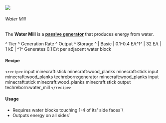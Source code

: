 ![](/mods/techreborn/water_mill.png)

###### Water Mill

The **Water Mill** is a **[passive
generator](energy:generators:passive_generators "wikilink")** that
produces energy from water.

\^ Tier \^ Generation Rate \^ Output \^ Storage \^ \| Basic \| 0.1-0.4
E/t^1^ \| 32 E/t \| 1 kE \| ^1^ Generates 0.1 E/t per adjacent water
block

#### Recipe

`<recipe>` input minecraft:stick minecraft:wood_planks
minecraft:stick input minecraft:wood_planks techreborn:generator
minecraft:wood_planks input minecraft:stick minecraft:wood_planks
minecraft:stick output techreborn:water_mill `</recipe>`

#### Usage

* Requires water blocks touching 1-4 of its' side faces`\
* Outputs energy on all sides`
